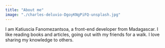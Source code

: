 ```yaml
---
title: "About me"
image: "./charles-deluvio-DgoyKNgPiFQ-unsplash.jpg"
---
```


I am Katiuscia Fanomezantsoa, a front-end developer from Madagascar. I like reading books and articles, going out with my friends for a walk.
I love sharing my knowledge to others.
